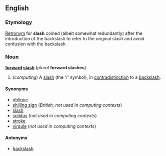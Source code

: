 ==English==
===Etymology===
[[Retronym]] for '''slash''' coined (albeit somewhat redundantly) after the introduction of the backslash to refer to the original slash and avoid confusion with the backslash

===Noun===
'''[[forward]] [[slash]]''' (''plural'' '''forward slashes''')

#(''computing'') A [[slash]] (the '/' symbol), in [[contradistinction]] to a [[backslash]].

====Synonyms====
*[[oblique]]
*[[shilling sign]] (''British; not used in computing contexts'')
*[[slash]]
*[[solidus]] (''not used in computing contexts'')
*[[stroke]]
*[[virgule]] (''not used in computing contexts'')

====Antonyms====
*[[backslash]]